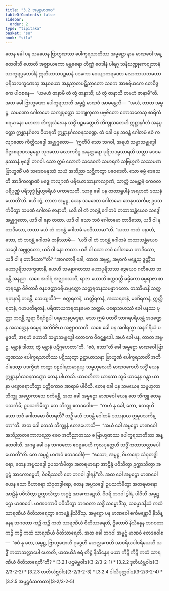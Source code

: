 ```yaml
---
title: "3.2 အမ္ဗဋ္ဌမာဏဝ"
tableOfContents: false
sidebar:
  order: 2
type: "tipitaka"
basket: "su"
book: "sila"
---
```



<DynamicBreadcrumb />

<Division number="256" book="sila">

<Paragraph number="349" book="sila">
တေန ခေါ ပန သမယေန ဗြာဟ္မဏဿ ပေါက္ခရသာတိဿ အမ္ဗဋ္ဌော နာမ မာဏဝေါ အန္တေဝါသီ ဟောတိ အဇ္ဈာယကော မန္တဓရော တိဏ္ဏံ ဝေဒါနံ ပါရဂူ သနိဃဏ္ဍုကေဋုဘာနံ သာက္ခရပ္ပဘေဒါနံ ဣတိဟာသပဉ္စမာနံ ပဒကော ဝေယျာကရဏော လောကာယတမဟာပုရိသလက္ခဏေသု အနဝယော အနုညာတပဋိညာတော သကေ အာစရိယကေ တေဝိဇ္ဇကေ ပါဝစနေ—  “ယမဟံ ဇာနာမိ တံ တွံ ဇာနာသိ; ယံ တွံ ဇာနာသိ တမဟံ ဇာနာမီ”တိ.


</Paragraph>

</Division>
<Division number="257" book="sila">

<Paragraph number="350" book="sila">
အထ ခေါ ဗြာဟ္မဏော ပေါက္ခရသာတိ အမ္ဗဋ္ဌံ မာဏဝံ အာမန္တေသိ—  “အယံ, တာတ အမ္ဗဋ္ဌ, သမဏော ဂေါတမော သကျပုတ္တော သကျကုလာ ပဗ္ဗဇိတော ကောသလေသု စာရိကံ စရမာနော မဟတာ ဘိက္ခုသံဃေန သဒ္ဓိံ ပဉ္စမတ္တေဟိ ဘိက္ခုသတေဟိ ဣစ္ဆာနင်္ဂလံ အနုပ္ပတ္တော ဣစ္ဆာနင်္ဂလေ ဝိဟရတိ ဣစ္ဆာနင်္ဂလဝနသဏ္ဍေ. တံ ခေါ ပန ဘဝန္တံ ဂေါတမံ ဧဝံ ကလျာဏော ကိတ္တိသဒ္ဒေါ အဗ္ဘုဂ္ဂတော—  ‘ဣတိပိ သော ဘဂဝါ, အရဟံ သမ္မာသမ္ဗုဒ္ဓေါ ဝိဇ္ဇာစရဏသမ္ပန္နော သုဂတော လောကဝိဒူ အနုတ္တရော ပုရိသဒမ္မသာရထိ သတ္ထာ ဒေဝမနုဿာနံ ဗုဒ္ဓေါ ဘဂဝါ. သော ဣမံ လောကံ သဒေဝကံ သမာရကံ သဗြဟ္မကံ သဿမဏဗြာဟ္မဏိံ ပဇံ သဒေဝမနုဿံ သယံ အဘိညာ သစ္ဆိကတွာ ပဝေဒေတိ. သော ဓမ္မံ ဒေသေတိ အာဒိကလျာဏံ မဇ္ဈေကလျာဏံ ပရိယောသာနကလျာဏံ, သာတ္ထံ သဗျဉ္ဇနံ ကေဝလပရိပုဏ္ဏံ ပရိသုဒ္ဓံ ဗြဟ္မစရိယံ ပကာသေတိ. သာဓု ခေါ ပန တထာရူပါနံ အရဟတံ ဒဿနံ ဟောတီ’တိ. ဧဟိ တွံ, တာတ အမ္ဗဋ္ဌ, ယေန သမဏော ဂေါတမော တေနုပသင်္ကမ; ဥပသင်္ကမိတွာ သမဏံ ဂေါတမံ ဇာနာဟိ, ယဒိ ဝါ တံ ဘဝန္တံ ဂေါတမံ တထာသန္တံယေဝ သဒ္ဒေါ အဗ္ဘုဂ္ဂတော, ယဒိ ဝါ နော တထာ. ယဒိ ဝါ သော ဘဝံ ဂေါတမော တာဒိသော, ယဒိ ဝါ န တာဒိသော, တထာ မယံ တံ ဘဝန္တံ ဂေါတမံ ဝေဒိဿာမာ”တိ.


</Paragraph>

</Division>
<Division number="258" book="sila">

<Paragraph number="351" book="sila">
“ယထာ ကထံ ပနာဟံ, ဘော, တံ ဘဝန္တံ ဂေါတမံ ဇာနိဿာမိ—  ‘ယဒိ ဝါ တံ ဘဝန္တံ ဂေါတမံ တထာသန္တံယေဝ သဒ္ဒေါ အဗ္ဘုဂ္ဂတော, ယဒိ ဝါ နော တထာ. ယဒိ ဝါ သော ဘဝံ ဂေါတမော တာဒိသော, ယဒိ ဝါ န တာဒိသော’”တိ?


</Paragraph>

<Paragraph number="352" book="sila">
“အာဂတာနိ ခေါ, တာတ အမ္ဗဋ္ဌ, အမှာကံ မန္တေသု ဒွတ္တိံသ မဟာပုရိသလက္ခဏာနိ, ယေဟိ သမန္နာဂတဿ မဟာပုရိသဿ ဒွေယေဝ ဂတိယော ဘဝန္တိ အနညာ. သစေ အဂါရံ အဇ္ဈာဝသတိ, ရာဇာ ဟောတိ စက္ကဝတ္တီ ဓမ္မိကော ဓမ္မရာဇာ စာတုရန္တော ဝိဇိတာဝီ ဇနပဒတ္ထာဝရိယပ္ပတ္တော သတ္တရတနသမန္နာဂတော. တဿိမာနိ သတ္တ ရတနာနိ ဘဝန္တိ. သေယျထိဒံ—  စက္ကရတနံ, ဟတ္ထိရတနံ, အဿရတနံ, မဏိရတနံ, ဣတ္ထိရတနံ, ဂဟပတိရတနံ, ပရိဏာယကရတနမေဝ သတ္တမံ. ပရောသဟဿံ ခေါ ပနဿ ပုတ္တာ ဘဝန္တိ သူရာ ဝီရင်္ဂရူပါ ပရသေနပ္ပမဒ္ဒနာ. သော ဣမံ ပထဝိံ သာဂရပရိယန္တံ အဒဏ္ဍေန အသတ္ထေန ဓမ္မေန အဘိဝိဇိယ အဇ္ဈာဝသတိ. သစေ ခေါ ပန အဂါရသ္မာ အနဂါရိယံ ပဗ္ဗဇတိ, အရဟံ ဟောတိ သမ္မာသမ္ဗုဒ္ဓေါ လောကေ ဝိဝဋ္ဋစ္ဆဒေါ. အဟံ ခေါ ပန, တာတ အမ္ဗဋ္ဌ, မန္တာနံ ဒါတာ; တွံ မန္တာနံ ပဋိဂ္ဂဟေတာ”တိ.


</Paragraph>

</Division>
<Division number="259" book="sila">

<Paragraph number="353" book="sila">
“ဧဝံ, ဘော”တိ ခေါ အမ္ဗဋ္ဌော မာဏဝေါ ဗြာဟ္မဏဿ ပေါက္ခရသာတိဿ ပဋိဿုတွာ ဥဋ္ဌာယာသနာ ဗြာဟ္မဏံ ပေါက္ခရသာတိံ အဘိဝါဒေတွာ ပဒက္ခိဏံ ကတွာ ဝဠဝါရထမာရုယှ သမ္ဗဟုလေဟိ မာဏဝကေဟိ သဒ္ဓိံ ယေန ဣစ္ဆာနင်္ဂလဝနသဏ္ဍော တေန ပါယာသိ. ယာဝတိကာ ယာနဿ ဘူမိ ယာနေန ဂန္တွာ ယာနာ ပစ္စောရောဟိတွာ ပတ္တိကောဝ အာရာမံ ပါဝိသိ. တေန ခေါ ပန သမယေန သမ္ဗဟုလာ ဘိက္ခူ အဗ္ဘောကာသေ စင်္ကမန္တိ. အထ ခေါ အမ္ဗဋ္ဌော မာဏဝေါ ယေန တေ ဘိက္ခူ တေနုပသင်္ကမိ; ဥပသင်္ကမိတွာ တေ ဘိက္ခူ ဧတဒဝေါစ—  “ကဟံ နု ခေါ, ဘော, ဧတရဟိ သော ဘဝံ ဂေါတမော ဝိဟရတိ? တဉှိ မယံ ဘဝန္တံ ဂေါတမံ ဒဿနာယ ဣဓူပသင်္ကန္တာ”တိ.


</Paragraph>

</Division>
<Division number="260" book="sila">

<Paragraph number="354" book="sila">
အထ ခေါ တေသံ ဘိက္ခူနံ ဧတဒဟောသိ—  “အယံ ခေါ အမ္ဗဋ္ဌော မာဏဝေါ အဘိညာတကောလညော စေဝ အဘိညာတဿ စ ဗြာဟ္မဏဿ ပေါက္ခရသာတိဿ အန္တေဝါသီ. အဂရု ခေါ ပန ဘဂဝတော ဧဝရူပေဟိ ကုလပုတ္တေဟိ သဒ္ဓိံ ကထာသလ္လာပေါ ဟောတီ”တိ. တေ အမ္ဗဋ္ဌံ မာဏဝံ ဧတဒဝေါစုံ—  “ဧသော, အမ္ဗဋ္ဌ, ဝိဟာရော သံဝုတဒွါရော, တေန အပ္ပသဒ္ဒေါ ဥပသင်္ကမိတွာ အတရမာနော အာဠိန္ဒံ ပဝိသိတွာ ဥက္ကာသိတွာ အဂ္ဂဠံ အာကောဋေဟိ, ဝိဝရိဿတိ တေ ဘဂဝါ ဒွါရန်”တိ.


</Paragraph>

</Division>
<Division number="261" book="sila">

<Paragraph number="355" book="sila">
အထ ခေါ အမ္ဗဋ္ဌော မာဏဝေါ ယေန သော ဝိဟာရော သံဝုတဒွါရော, တေန အပ္ပသဒ္ဒေါ ဥပသင်္ကမိတွာ အတရမာနော အာဠိန္ဒံ ပဝိသိတွာ ဥက္ကာသိတွာ အဂ္ဂဠံ အာကောဋေသိ. ဝိဝရိ ဘဂဝါ ဒွါရံ. ပါဝိသိ အမ္ဗဋ္ဌော မာဏဝေါ. မာဏဝကာပိ ပဝိသိတွာ ဘဂဝတာ သဒ္ဓိံ သမ္မောဒိံသု, သမ္မောဒနီယံ ကထံ သာရဏီယံ ဝီတိသာရေတွာ ဧကမန္တံ နိသီဒိံသု. အမ္ဗဋ္ဌော ပန မာဏဝေါ စင်္ကမန္တောပိ နိသိန္နေန ဘဂဝတာ ကဉ္စိ ကဉ္စိ ကထံ သာရဏီယံ ဝီတိသာရေတိ, ဌိတောပိ နိသိန္နေန ဘဂဝတာ ကဉ္စိ ကဉ္စိ ကထံ သာရဏီယံ ဝီတိသာရေတိ.


</Paragraph>

</Division>
<Division number="262" book="sila">

<Paragraph number="356" book="sila">
အထ ခေါ ဘဂဝါ အမ္ဗဋ္ဌံ မာဏဝံ ဧတဒဝေါစ—  “ဧဝံ နု တေ, အမ္ဗဋ္ဌ, ဗြာဟ္မဏေဟိ ဝုဒ္ဓေဟိ မဟလ္လကေဟိ အာစရိယပါစရိယေဟိ သဒ္ဓိံ ကထာသလ္လာပေါ ဟောတိ, ယထယိဒံ စရံ တိဋ္ဌံ နိသိန္နေန မယာ ကိဉ္စိ ကိဉ္စိ ကထံ သာရဏီယံ ဝီတိသာရေတီ”တိ?

</Paragraph>
</Division>

<TableOfContents book="sila" section="3.2">
* [3.2.1 ပဌမဲဗ္ဘဝါဒ](3-2/3-2-1)
* [3.2.2 ဒုတိယဲဗ္ဘဝါဒ](3-2/3-2-2)
* [3.2.3 တတိယဲဗ္ဘဝါဒ](3-2/3-2-3)
* [3.2.4 ဒါသိပုတ္တဝါဒ](3-2/3-2-4)
* [3.2.5 အမ္ဗဋ္ဌဝံသကထာ](3-2/3-2-5)
</TableOfContents>